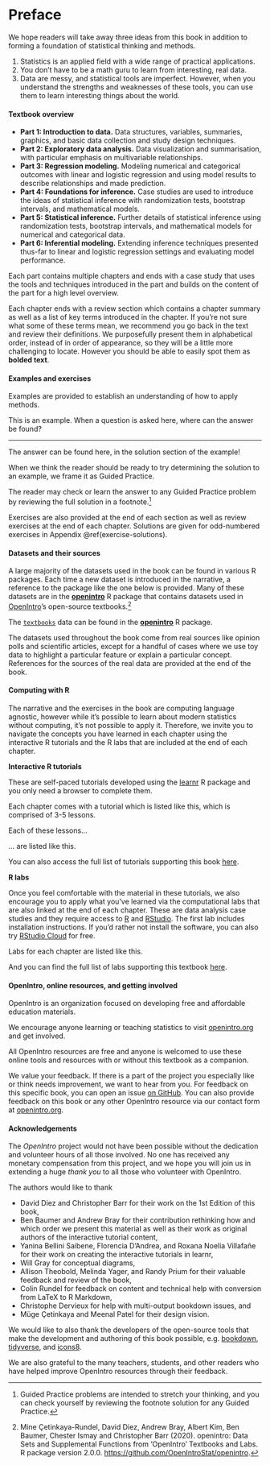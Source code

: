 # Preface {.unnumbered}

We hope readers will take away three ideas from this book in addition to forming a foundation of statistical thinking and methods.

1.  Statistics is an applied field with a wide range of practical applications.
2.  You don't have to be a math guru to learn from interesting, real data.
3.  Data are messy, and statistical tools are imperfect. However, when you understand the strengths and weaknesses of these tools, you can use them to learn interesting things about the world.

#### Textbook overview {.unnumbered}

-   **Part 1: Introduction to data.** Data structures, variables, summaries, graphics, and basic data collection and study design techniques.
-   **Part 2: Exploratory data analysis.** Data visualization and summarisation, with particular emphasis on multivariable relationships.
-   **Part 3: Regression modeling.** Modeling numerical and categorical outcomes with linear and logistic regression and using model results to describe relationships and made prediction.
-   **Part 4: Foundations for inference.** Case studies are used to introduce the ideas of statistical inference with randomization tests, bootstrap intervals, and mathematical models.
-   **Part 5: Statistical inference.** Further details of statistical inference using randomization tests, bootstrap intervals, and mathematical models for numerical and categorical data.
-   **Part 6: Inferential modeling.** Extending inference techniques presented thus-far to linear and logistic regression settings and evaluating model performance.

Each part contains multiple chapters and ends with a case study that uses the tools and techniques introduced in the part and builds on the content of the part for a high level overview.

Each chapter ends with a review section which contains a chapter summary as well as a list of key terms introduced in the chapter.
If you're not sure what some of these terms mean, we recommend you go back in the text and review their definitions.
We purposefully present them in alphabetical order, instead of in order of appearance, so they will be a little more challenging to locate.
However you should be able to easily spot them as **bolded text**.

#### Examples and exercises {.unnumbered}

Examples are provided to establish an understanding of how to apply methods.

::: {.workedexample data-latex=""}
This is an example.
When a question is asked here, where can the answer be found?

------------------------------------------------------------------------

The answer can be found here, in the solution section of the example!
:::

When we think the reader should be ready to try determining the solution to an example, we frame it as Guided Practice.

::: {.guidedpractice data-latex=""}
The reader may check or learn the answer to any Guided Practice problem by reviewing the full solution in a footnote.[^preface-1]
:::

[^preface-1]: Guided Practice problems are intended to stretch your thinking, and you can check yourself by reviewing the footnote solution for any Guided Practice.

Exercises are also provided at the end of each section as well as review exercises at the end of each chapter.
Solutions are given for odd-numbered exercises in Appendix \@ref(exercise-solutions).

#### Datasets and their sources {.unnumbered}

A large majority of the datasets used in the book can be found in various R packages.
Each time a new dataset is introduced in the narrative, a reference to the package like the one below is provided.
Many of these datasets are in the [**openintro**](http://openintrostat.github.io/openintro) R package that contains datasets used in [OpenIntro](https://www.openintro.org/)'s open-source textbooks.[^preface-2]

[^preface-2]: Mine Çetinkaya-Rundel, David Diez, Andrew Bray, Albert Kim, Ben Baumer, Chester Ismay and Christopher Barr (2020).
    openintro: Data Sets and Supplemental Functions from 'OpenIntro' Textbooks and Labs.
    R package version 2.0.0.
    <https://github.com/OpenIntroStat/openintro>.

::: {.data data-latex=""}
The [`textbooks`](http://openintrostat.github.io/openintro/reference/textbooks.html) data can be found in the [**openintro**](http://openintrostat.github.io/openintro) R package.
:::

The datasets used throughout the book come from real sources like opinion polls and scientific articles, except for a handful of cases where we use toy data to highlight a particular feature or explain a particular concept.
References for the sources of the real data are provided at the end of the book.

#### Computing with R {.unnumbered}

The narrative and the exercises in the book are computing language agnostic, however while it's possible to learn about modern statistics without computing, it's not possible to apply it.
Therefore, we invite you to navigate the concepts you have learned in each chapter using the interactive R tutorials and the R labs that are included at the end of each chapter.

**Interactive R tutorials**

These are self-paced tutorials developed using the [learnr](https://rstudio.github.io/learnr/index.html) R package and you only need a browser to complete them.

::: {.alltutorials data-latex=""}
Each chapter comes with a tutorial which is listed like this, which is comprised of 3-5 lessons.
:::

::: {.singletutorial data-latex=""}
Each of these lessons...
:::

::: {.singletutorial data-latex=""}
... are listed like this.
:::

You can also access the full list of tutorials supporting this book [here](https://openintrostat.github.io/ims-tutorials/).

**R labs**

Once you feel comfortable with the material in these tutorials, we also encourage you to apply what you've learned via the computational labs that are also linked at the end of each chapter.
These are data analysis case studies and they require access to [R](https://cran.r-project.org/) and [RStudio](https://rstudio.com/products/rstudio/).
The first lab includes installation instructions.
If you'd rather not install the software, you can also try [RStudio Cloud](https://rstudio.cloud/) for free.

::: {.singlelab data-latex=""}
Labs for each chapter are listed like this.
:::

::: {.alllabs data-latex=""}
And you can find the full list of labs supporting this textbook [here](http://openintrostat.github.io/oilabs-tidy/).
:::

#### OpenIntro, online resources, and getting involved {.unnumbered}

OpenIntro is an organization focused on developing free and affordable education materials.

We encourage anyone learning or teaching statistics to visit [openintro.org](http://www.openintro.org) and get involved.

All OpenIntro resources are free and anyone is welcomed to use these online tools and resources with or without this textbook as a companion.

We value your feedback.
If there is a part of the project you especially like or think needs improvement, we want to hear from you.
For feedback on this specific book, you can open an issue [on GitHub](https://github.com/openintrostat/ims/issues).
You can also provide feedback on this book or any other OpenIntro resource via our contact form at [openintro.org](https://www.openintro.org/form/?f=contact).

#### Acknowledgements {.unnumbered}

The *OpenIntro* project would not have been possible without the dedication and volunteer hours of all those involved.
No one has received any monetary compensation from this project, and we hope you will join us in extending a huge *thank you* to all those who volunteer with OpenIntro.

The authors would like to thank

-   David Diez and Christopher Barr for their work on the 1st Edition of this book,
-   Ben Baumer and Andrew Bray for their contribution rethinking how and which order we present this material as well as their work as original authors of the interactive tutorial content,
-   Yanina Bellini Saibene, Florencia D'Andrea, and Roxana Noelia Villafañe for their work on creating the interactive tutorials in learnr,
-   Will Gray for conceptual diagrams,
-   Allison Theobold, Melinda Yager, and Randy Prium for their valuable feedback and review of the book,
-   Colin Rundel for feedback on content and technical help with conversion from LaTeX to R Markdown,
-   Christophe Dervieux for help with multi-output bookdown issues, and
-   Müge Çetinkaya and Meenal Patel for their design vision.

We would like to also thank the developers of the open-source tools that make the development and authoring of this book possible, e.g. [bookdown](https://bookdown.org/), [tidyverse](https://tidyverse.org/), and [icons8](http://icons8.com/).

We are also grateful to the many teachers, students, and other readers who have helped improve OpenIntro resources through their feedback.
